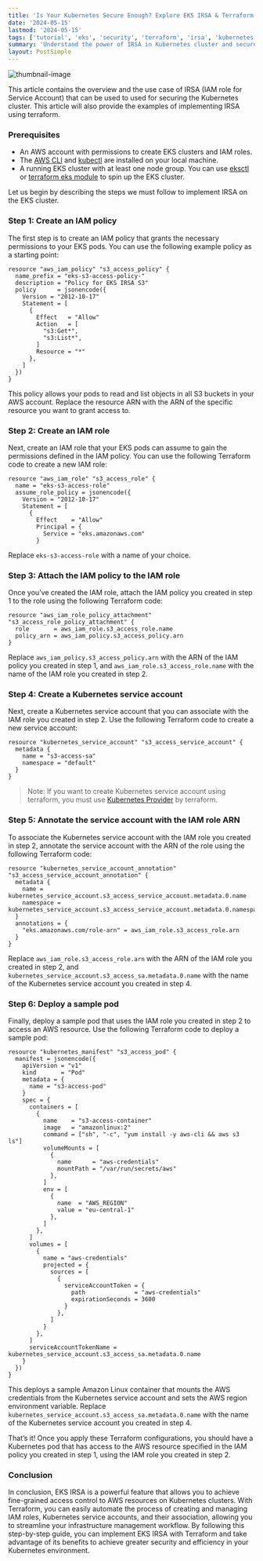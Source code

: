 ```yaml
---
title: 'Is Your Kubernetes Secure Enough? Explore EKS IRSA & Terraform'
date: '2024-05-15'
lastmod: '2024-05-15'
tags: ['tutorial', 'eks', 'security', 'terraform', 'irsa', 'kubernetes']
summary: 'Understand the power of IRSA in Kubernetes cluster and secure your cluster from leaked credentials !'
layout: PostSimple
---
```


![thumbnail-image](/static/images/blogs/posts/02-eks-irsa-terraform.webp)

This article contains the overview and the use case of IRSA (IAM role for Service Account) that can be used to used for securing the Kubernetes cluster. This article will also provide the examples of implementing IRSA using terraform.

### Prerequisites

- An AWS account with permissions to create EKS clusters and IAM roles.
- The [AWS CLI](https://docs.aws.amazon.com/cli/latest/userguide/getting-started-install.html) and [kubectl](https://kubernetes.io/docs/tasks/tools/#kubectl) are installed on your local machine.
- A running EKS cluster with at least one node group. You can use [eksctl](https://eksctl.io/) or [terraform eks module](https://registry.terraform.io/modules/terraform-aws-modules/eks/aws/latest) to spin up the EKS cluster.

Let us begin by describing the steps we must follow to implement IRSA on the EKS cluster.

### Step 1: Create an IAM policy

The first step is to create an IAM policy that grants the necessary permissions to your EKS pods. You can use the following example policy as a starting point:

```hcl
resource "aws_iam_policy" "s3_access_policy" {
  name_prefix = "eks-s3-access-policy-"
  description = "Policy for EKS IRSA S3"
  policy      = jsonencode({
    Version = "2012-10-17"
    Statement = [
      {
        Effect   = "Allow"
        Action   = [
          "s3:Get*",
          "s3:List*",
        ]
        Resource = "*"
      },
    ]
  })
}
```

This policy allows your pods to read and list objects in all S3 buckets in your AWS account. Replace the resource ARN with the ARN of the specific resource you want to grant access to.

### Step 2: Create an IAM role

Next, create an IAM role that your EKS pods can assume to gain the permissions defined in the IAM policy. You can use the following Terraform code to create a new IAM role:

```hcl
resource "aws_iam_role" "s3_access_role" {
  name = "eks-s3-access-role"
  assume_role_policy = jsonencode({
    Version = "2012-10-17"
    Statement = [
      {
        Effect    = "Allow"
        Principal = {
          Service = "eks.amazonaws.com"
        }
```

Replace `eks-s3-access-role` with a name of your choice.

### Step 3: Attach the IAM policy to the IAM role

Once you’ve created the IAM role, attach the IAM policy you created in step 1 to the role using the following Terraform code:

```hcl
resource "aws_iam_role_policy_attachment" "s3_access_role_policy_attachment" {
  role       = aws_iam_role.s3_access_role.name
  policy_arn = aws_iam_policy.s3_access_policy.arn
}
```

Replace `aws_iam_policy.s3_access_policy.arn` with the ARN of the IAM policy you created in step 1, and `aws_iam_role.s3_access_role.name` with the name of the IAM role you created in step 2.

### Step 4: Create a Kubernetes service account

Next, create a Kubernetes service account that you can associate with the IAM role you created in step 2. Use the following Terraform code to create a new service account:

```hcl
resource "kubernetes_service_account" "s3_access_service_account" {
  metadata {
    name = "s3-access-sa"
    namespace = "default"
  }
}
```

> Note: If you want to create Kubernetes service account using terraform, you must use [Kubernetes Provider](https://registry.terraform.io/providers/hashicorp/kubernetes/latest/docs) by terraform.

### Step 5: Annotate the service account with the IAM role ARN

To associate the Kubernetes service account with the IAM role you created in step 2, annotate the service account with the ARN of the role using the following Terraform code:

```hcl
resource "kubernetes_service_account_annotation" "s3_access_service_account_annotation" {
  metadata {
    name = kubernetes_service_account.s3_access_service_account.metadata.0.name
    namespace = kubernetes_service_account.s3_access_service_account.metadata.0.namespace
  }
  annotations = {
    "eks.amazonaws.com/role-arn" = aws_iam_role.s3_access_role.arn
  }
}
```

Replace `aws_iam_role.s3_access_role.arn` with the ARN of the IAM role you created in step 2, and `kubernetes_service_account.s3_access_sa.metadata.0.name` with the name of the Kubernetes service account you created in step 4.

### Step 6: Deploy a sample pod

Finally, deploy a sample pod that uses the IAM role you created in step 2 to access an AWS resource. Use the following Terraform code to deploy a sample pod:

```hcl
resource "kubernetes_manifest" "s3_access_pod" {
  manifest = jsonencode({
    apiVersion = "v1"
    kind       = "Pod"
    metadata = {
      name = "s3-access-pod"
    }
    spec = {
      containers = [
        {
          name    = "s3-access-container"
          image   = "amazonlinux:2"
          command = ["sh", "-c", "yum install -y aws-cli && aws s3 ls"]
          volumeMounts = [
            {
              name      = "aws-credentials"
              mountPath = "/var/run/secrets/aws"
            },
          ]
          env = [
            {
              name  = "AWS_REGION"
              value = "eu-central-1"
            },
          ]
        },
      ]
      volumes = [
        {
          name = "aws-credentials"
          projected = {
            sources = [
              {
                serviceAccountToken = {
                  path              = "aws-credentials"
                  expirationSeconds = 3600
                }
              },
            ]
          }
        },
      ]
      serviceAccountTokenName = kubernetes_service_account.s3_access_sa.metadata.0.name
    }
  })
}
```

This deploys a sample Amazon Linux container that mounts the AWS credentials from the Kubernetes service account and sets the AWS region environment variable. Replace `kubernetes_service_account.s3_access_sa.metadata.0.name` with the name of the Kubernetes service account you created in step 4.

That’s it! Once you apply these Terraform configurations, you should have a Kubernetes pod that has access to the AWS resource specified in the IAM policy you created in step 1, using the IAM role you created in step 2.

### Conclusion

In conclusion, EKS IRSA is a powerful feature that allows you to achieve fine-grained access control to AWS resources on Kubernetes clusters. With Terraform, you can easily automate the process of creating and managing IAM roles, Kubernetes service accounts, and their association, allowing you to streamline your infrastructure management workflow. By following this step-by-step guide, you can implement EKS IRSA with Terraform and take advantage of its benefits to achieve greater security and efficiency in your Kubernetes environment.
